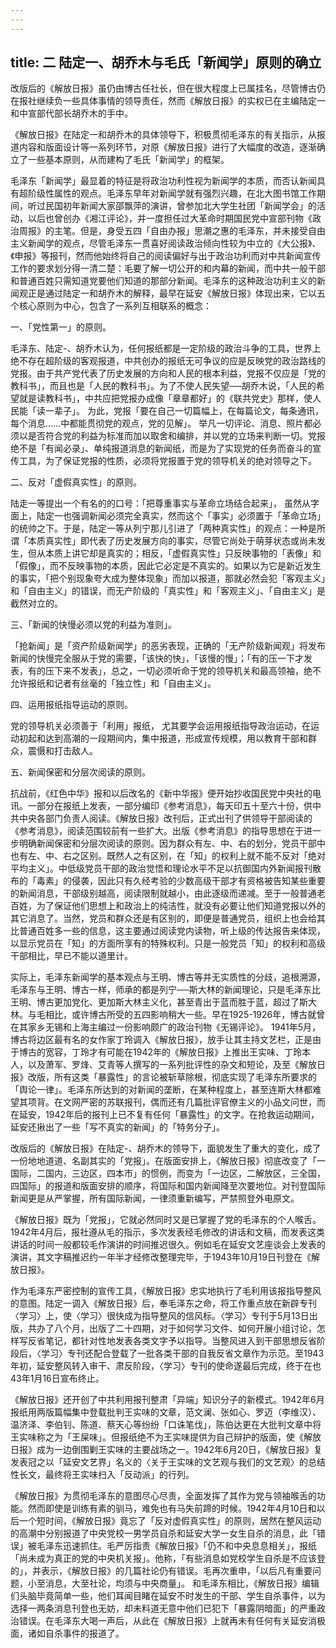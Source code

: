 ```yaml
---
---
---
```

title: 二  陆定一、胡乔木与毛氏「新闻学」原则的确立
---

改版后的《解放日报》虽仍由博古任社长，但在很大程度上已属挂名，尽管博古仍在报社继续负一些具体事情的领导责任，然而《解放日报》的实权已在主编陆定一和中宣部代部长胡乔木的手中。

《解放日报》在陆定一和胡乔木的具体领导下，积极贯彻毛泽东的有关指示，从报道内容和版面设计等一系列环节，对原《解放日报》进行了大幅度的改造，逐渐确立了一些基本原则，从而建构了毛氏「新闻学」的框架。

毛泽东「新闻学」最显着的特征是将政治功利性视为新闻学的本质，而否认新闻具有超阶级性属性的观点。毛泽东早年对新闻学就有强烈兴趣，在北大图书馆工作期间，听过民国初年新闻大家邵飘萍的演讲，曾参加北大学生社团「新闻学会」的活动，以后也曾创办《湘江评论》，并一度担任过大革命时期国民党中宣部刊物《政治周报》的主笔。但是，身受五四「自由办报」思潮之惠的毛泽东，并未接受自由主义新闻学的观点，尽管毛泽东一贯喜好阅读政治倾向性较为中立的《大公报》、《申报》等报刊，然而他始终将自己的阅读偏好与出于政治功利而对中共新闻宣传工作的要求划分得一清二楚：毛要了解一切公开的和内幕的新闻，而中共一般干部和普通百姓只需知道党要他们知道的那部分新闻。毛泽东的这种政治功利主义的新闻观正是通过陆定一和胡乔木的解释，最早在延安《解放日报》体现出来，它以五个核心原则为中心，包含了一系列互相联系的概念：

一、「党性第一」的原则。

毛泽东、陆定-、胡乔木认为，任何报纸都是一定阶级的政治斗争的工具，世界上绝不存在超阶级的客观报道，中共创办的报纸无可争议的应是反映党的政治路线的党报。由于共产党代表了历史发展的方向和人民的根本利益，党报不仅应是「党的教科书」，而且也是「人民的教科书」。为了不使人民失望──胡乔木说，「人民的希望就是读教科书」，中共应把党报办成像「章章都好」的《联共党史》那样，使人民能「读一辈子」。 为此，党报「要在自己一切篇幅上，在每篇论文，每条通讯，每个消息……中都能贯彻党的观点，党的见解」。 举凡一切评论、消息、照片都必须以是否符合党的利益为标准而加以取舍和编排，并以党的立场来判断一切。党报绝不是「有闻必录」、单纯报道消息的新闻纸，而是为了实现党的任务而奋斗的宣传工具，为了保证党报的性质，必须将党报置于党的领导机关的绝对领导之下。

二、反对「虚假真实性」的原则。

陆走一等提出一个有名的的口号：「把尊重事实与革命立场结合起来」， 虽然从字面上，陆定一也强调新闻必须完全真实，然而这个「事实」必须置于「革命立场」的统帅之下。于是，陆定一等从列宁那儿引进了「两种真实性」的观点：一种是所谓「本质真实性」即代表了历史发展方向的事实，尽管它尚处于萌芽状态或尚未发生，但从本质上讲它却是真实的；相反，「虚假真实性」只反映事物的「表像」和「假像」，而不反映事物的本质，因此它必定是不真实的。如果以为它是新近发生的事实，「把个别现象夸大成为整体现象」而加以报道，那就必然会犯「客观主义」和「自由主义」的错误，而无产阶级的「真实性」和「客观主义」、「自由主义」是截然对立的。 

三、「新闻的快慢必须以党的利益为准则」。

「抢新闻」是「资产阶级新闻学」的恶劣表现，正确的「无产阶级新闻观」将发布新闻的快慢完全服从于党的需要，「该快的快」，「该慢的慢」；「有的压一下才发表，有的压下来不发表」，总之，一切必须听命于党的领导机关和最高领袖，绝不允许报纸和记者有丝毫的「独立性」和「自由主义」。

四、运用报纸指导运动的原则。

党的领导机关必须善于「利用」报纸， 尤其要学会运用报纸指导政治运动，在运动初起和达到高潮的一段期间内，集中报道，形成宣传规模，用以教育干部和群众，震慑和打击敌人。

五、新闻保密和分层次阅读的原则。

抗战前，《红色中华》报和以后改名的《新中华报》便开始抄收国民党中央社的电讯。一部分在报纸上发表，一部分编印《参考消息》，每天印五十至六十份，供中共中央各部门负责人阅读。《解放日报》改刊后，正式出刊了供领导干部阅读的《参考消息》，阅读范围较前有一些扩大。出版《参考消息》的指导思想在于进一步明确新闻保密和分层次阅读的原则。因为群众有左、中、右的划分，党员干部中也有左、中、右之区别。既然人之有区别，在「知」的权利上就不能不反对「绝对平均主义」。中低级党员干部的政治觉悟和理论水平不足以抗御国内外新闻报刊散布的「毒素」的侵袭，因此只有久经考验的少数高级干部才有资格被告知某些重要的新闻消息，干部级别越高，阅读限制就越小，由此逐级而递减。至于一般普通老百姓，为了保证他们思想上和政治上的纯洁性，就没有必要让他们知道党报以外的其它消息了。当然，党员和群众还是有区别的，即便是普通党员，组织上也会给其比普通百姓多一些的信息，这主要通过阅读党内读物，听上级的传达报告来体现，以显示党员在「知」的方面所享有的特殊权利。只是一般党员「知」的权利和高级干部相比，早已不能以道里计。

实际上，毛泽东新闻学的基本观点与王明、博古等并无实质性的分歧，追根溯源，毛泽东与王明、博古一样，师承的都是列宁──斯大林的新闻理论，只是毛泽东比王明、博古更加党化、更加斯大林主义化，甚至青出于蓝而胜于蓝，超过了斯大林。与毛相比，或许博古所受的五四影响稍大一些。早在1925-1926年，博古就曾在其家乡无锡和上海主编过一份影响颇广的政治刊物《无锡评论》。   1941年5月，博古将边区最有名的女作家丁玲调入《解放日报》，放手让其主持文艺栏，正是由于博古的宽容，丁玲才有可能在1942年的《解放日报》上推出王实味、丁玲本人，以及萧军、罗烽、艾青等人撰写的一系列批评性的杂文和短论，及至《解放日报》改版，所有这类「暴露性」的言论被斩草除根，彻底实现了毛泽东所要求的「舆论一律」。毛泽东所达到的对新闻的垄断，在某种程度上，甚至连斯大林都难望其项背。在文网严密的苏联报刊，偶而还有几篇批评官僚主义的小品文问世，而在延安，1942年后的报刊上已不复有任何「暴露性」的文字。在抢救运动期间，延安还揪出了一些「写不真实的新闻」的「特务分子」。 

改版后的《解放日报》在陆定-、胡乔木的领导下，面貌发生了重大的变化，成了一份地地道道、名副其实的「党报」。在版面安排上，《解放日报》彻底改变了「一国际，二国内，三边区，四本市」的惯例，而变为「一边区，二解放区，三全国，四国际」的报道和版面安排的顺序，将国际和国内新闻降至次要地位。对刊登国际新闻更是从严掌握，所有国际新闻，一律须重新编写，严禁照登外电原文。

《解放日报》既为「党报」，它就必然同时又是已掌握了党的毛泽东的个人喉舌。1942年4月后，报社遵从毛的指示，多次发表经毛修改的讲话和文稿，而发表这类讲话的时间一般都较毛作演讲的时间推迟很久。例如毛在延安文艺座谈会上发表的演讲，其文字稿推迟约一年半才经修改整理完毕，于1943年10月19日刊登在《解放日报》。

作为毛泽东严密控制的宣传工具，《解放日报》忠实地执行了毛利用该报指导整风的意图。陆定一调入《解放日报》后，奉毛泽东之命，将工作重点放在新辟专刊〈学习〉上，使〈学习〉很快成为指导整风的信风标。〈学习〉专刊于5月13日出版，共办了八个月，出版了二十四期，对于如何学习文件、如何开展小组讨论，怎样写反省笔记，都针对性地发表各类文字予以指导。当整风进入到干部思想反省阶段后，〈学习〉专刊还配合登载了一批各类干部的自我反省文章作为示范。至1943年初，延安整风转入审干、肃反阶段，〈学习〉专刊的使命遂最后完成，终于在也43年1月16日宣布终止。

《解放日报》还开创了中共利用报刊整肃「异端」知识分子的新模式。1942年6月报纸用两版篇幅集中登载批判王实味的文章，范文澜、张如心、罗迈（李维汉）、温济泽、李伯钊、陈道、蔡天心等纷纷「口诛笔伐」，陈伯达更在大批判文章中将王实味称之为「王屎味」。但报纸绝不为王实味提供为自己辩护的版面，使《解放日报》成为一边倒围剿王实味的主要战场之一。1942年6月20日，《解放日报》复发表冠之以「延安文艺界」名义的〈关于王实味的文艺观与我们的文艺观〉的总结性长文，最终将王实味扫入「反动派」的行列。

《解放日报》为贯彻毛泽东的意图尽心尽责，全面发挥了其作为党与领袖喉舌的功能。然而即使是训练有素的驯马，难免也有马失前蹄的时候。1942年4月10日和以后一个短时间，《解放日报》竟忘了「反对虚假真实性」的原则，居然在整风运动的高潮中分别报道了中央党校一男学员自杀和延安大学一女生自杀的消息，此「错误」被毛泽东迅速抓住。毛严厉指责《解放日报》「仍不和中央息息相关」，报纸「尚未成为真正的党的中央机关报」。他称，「有些消息如党校学生自杀是不应该登的」，并表示，《解放日报》的几篇社论仍有错误。毛再次重申，「以后凡有重要问题，小至消息，大至社论，均须与中央商量」。 和毛泽东相比，《解放日报》编辑们头脑毕竟简单一些，他们耳闻目睹在延安不时发生的干部、学生自杀事件，以为选择一两条消息刊登也无妨，却未料道无意中他们已犯下「暴露阴暗面」的严重政治错误。在毛泽东大喝一声后，从此在《解放日报》上就再未有任何有关延安消极面，诸如自杀事件的报道了。
